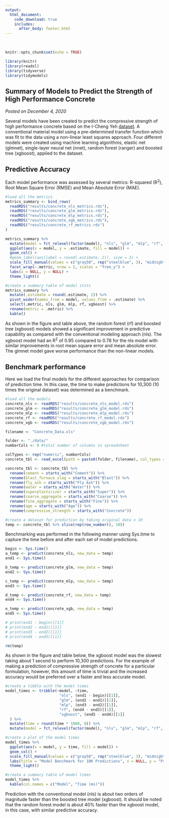 ```yaml
---
output: 
  html_document:
    code_download: true
    includes:
      after_body: footer.html
---
```

<br>
```r
knitr::opts_chunk$set(echo = TRUE)
```

```r
library(knitr)
library(readxl)
library(tidyverse)
library(tidymodels)
```


## **Summary of Models to Predict the Strength of High Performance Concrete**
*Posted on December 4, 2020*

Several models have been created to predict the compressive strength of high performance concrete based on the I-Cheng Yeh [dataset](http://archive.ics.uci.edu/ml/datasets/Concrete+Compressive+Strength).  A conventional material model using a pre-determined transfer function which was fit to the data using a non-linear least squares approach. Four different models were created using machine learning algorithms, elastic net (glmnet), single-layer neural net (nnet), random forest (ranger) and boosted tree (xgboost), applied to the dataset.

## Predictive Accuracy

Each model performance was assessed by several metrics: R-squared (R^2^), Root Mean Square Error (RMSE) and Mean Absolute Error (MAE).
```r
#load all the metrics
metrics_summary <- bind_rows(
  readRDS("results/concrete_nls_metrics.rds"),
  readRDS("results/concrete_glm_metrics.rds"),
  readRDS("results/concrete_mlp_metrics.rds"),
  readRDS("results/concrete_xgb_metrics.rds"),
  readRDS("results/concrete_rf_metrics.rds")
)
```

```r
metrics_summary %>%
  mutate(model = fct_relevel(factor(model), "nls", "glm", "mlp", "rf", "xgboost")) %>%
  ggplot(aes(x = model, y = .estimate, fill = model)) +
  geom_col() +
  #geom_label(aes(label = round(.estimate, 2)), size = 3) +
  scale_fill_manual(values = c("gray50", rep("steelblue", 3), "midnightblue"), guide = FALSE) +
  facet_wrap(~.metric, nrow = 2, scales = "free_y") +
  labs(x = NULL, y = NULL) +
  theme_light()

```
```r
#create a summary table of model ststs
metrics_summary %>%
  mutate(.estimate = round(.estimate, 2)) %>%
  pivot_wider(names_from = model, values_from = .estimate) %>%
  select(.metric, nls, glm, mlp, rf, xgboost) %>%
  rename(metric = .metric) %>%
  kable()
```

As shown in the figure and table above, the random forest (rf) and boosted tree (xgboost) models showed a significant improvement in predictive capability as compared with the conventional modeling approach (nls).  The xgboost model had an R^2^ of 0.95 compared to 0.78 for the nls model with similar improvements in root mean square error and mean absolute error.  The glmnet model gave worse performance than the non-linear models.

## Benchmark performance

Here we load the final models for the different approaches for comparison of prediction time.  In this case, the time to make predictions for 10,300 (10 times the original dataset) was determined as a benchmark.
```r
#load all the models
concrete_nls <- readRDS("results/concrete_nls_model.rds")
concrete_glm <- readRDS("results/concrete_glm_model.rds")
concrete_mlp <- readRDS("results/concrete_mlp_model.rds")
concrete_rf <- readRDS("results/concrete_rf_model.rds")
concrete_xgb <- readRDS("results/concrete_xgb_model.rds")
```


```r
filename <- "Concrete_Data.xls"

folder <- "./data/"
numberCols <- 9 #total number of columns in spreadsheet

colTypes <- rep("numeric", numberCols)
concrete_tbl <- read_excel(path = paste0(folder, filename), col_types = colTypes)

concrete_tbl <- concrete_tbl %>%
  rename(cement = starts_with("Cement")) %>%
  rename(blast_furnace_slag = starts_with("Blast")) %>%
  rename(fly_ash = starts_with("Fly Ash")) %>%
  rename(water = starts_with("Water")) %>%
  rename(superplasticizer = starts_with("Super")) %>%
  rename(coarse_aggregate = starts_with("Coarse")) %>%
  rename(fine_aggregate = starts_with("Fine")) %>%
  rename(age = starts_with("Age")) %>%
  rename(compressive_strength = starts_with("Concrete"))

#create a dataset for prediction by taking original data x 10
temp <- concrete_tbl %>% slice(rep(row_number(), 10))
```

Benchmarking was performed in the following manner using Sys.time to capture the time before and after each set of model predictions.
```r
begin <- Sys.time()
a_temp <- predict(concrete_nls, new_data = temp)
end1 <- Sys.time()

b_temp <- predict(concrete_glm, new_data = temp)
end2 <- Sys.time()

c_temp <- predict(concrete_mlp, new_data = temp)
end3 <- Sys.time()

d_temp <- predict(concrete_rf, new_data = temp)
end4 <- Sys.time()

e_temp <- predict(concrete_xgb, new_data = temp)
end5 <- Sys.time()

# print(end1 - begin)[[1]]
# print(end2 - end1)[[1]]
# print(end3 - end2)[[1]]
# print(end4 - end3)[[1]]

rm(temp)
```

As shown in the figure and table below, the xgboost model was the slowest taking about 1 second to perform 10,300 predictions.  For the example of making a prediction of compressive strength of concrete for a particular formulation, however, this amount of time is trivial and the increased accuracy would be preferred over a faster and less accurate model.
```r
#create a tibble with the model times
model_times <- tribble(~model, ~time,
                        "nls", (end1 - begin)[[1]], 
                        "glm", (end2 - end1)[[1]], 
                        "mlp", (end3 - end2)[[1]], 
                        "rf", (end4 - end3)[[1]], 
                        "xgboost", (end5 - end4)[[1]]
  ) %>%
  mutate(time = round(time * 1000, 0)) %>%
  mutate(model = fct_relevel(factor(model), "nls", "glm", "mlp", "rf", "xgboost"))
```

```r
#create a plot of the model times
model_times %>%
  ggplot(aes(x = model, y = time, fill = model)) +
  geom_col() +
  scale_fill_manual(values = c("gray50", rep("steelblue", 3), "midnightblue"), guide = FALSE) +
  labs(title = "Model Benchmark for 10K Predictions", x = NULL, y = "Prediction Time (ms)") +
  theme_light()
```

```r
#create a summary table of model times
model_times %>%
  kable(col.names = c("Model", "Time (ms)"))
```
Prediction with the conventional model (nls) is about two orders of magnitude faster than the boosted tree model (xgboost).  It should be noted that the random forest model is about 40% faster than the xgboost model, in this case, with similar predictive accuracy.

